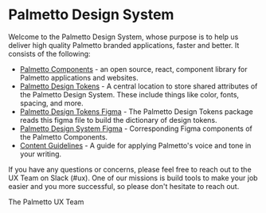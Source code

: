 
<Meta title="About/Introduction" />

# Palmetto Design System

Welcome to the Palmetto Design System, whose purpose is to help us deliver high quality Palmetto branded applications, faster and better. It consists of the following:

- [Palmetto Components](https://github.com/palmetto/palmetto-components) - an open source, react, component library for Palmetto applications and websites.
- [Palmetto Design Tokens](https://github.com/palmetto/palmetto-design-tokens) - A central location to store shared attributes of the Palmetto Design System. These include things like color, fonts, spacing, and more.
- [Palmetto Design Tokens Figma](https://www.figma.com/design/abGRptpr7iPaMsXdEPVm6W/Design-Tokens?node-id=0-1&t=lrjGWsHEtCpB42ZZ-1) - The Palmetto Design Tokens package reads this figma file to build the dictionary of design tokens.
- [Palmetto Design System Figma](https://www.figma.com/design/k1kOsplTGXvSSMQQCzhCND/Palmetto-Design-System?node-id=1035-13864&t=8eOhpstn9zXi8xyj-1) - Corresponding Figma components of the Palmetto Components.
- [Content Guidelines](?path=/story/content-goals-and-principles--page) - A guide for applying Palmetto's voice and tone in your writing.

If you have any questions or concerns, please feel free to reach out to the UX Team on Slack (#ux). One of our missions is build tools to make your job easier and you more successful, so please don't hesitate to reach out.

The Palmetto UX Team

